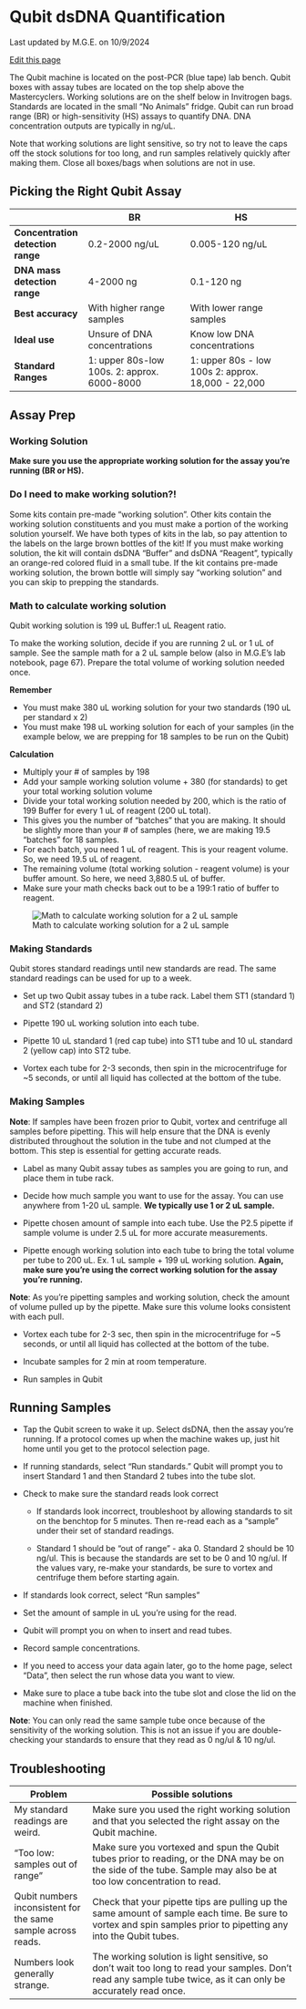 # Qubit dsDNA Quantification
Last updated by M.G.E. on 10/9/2024

[Edit this page](https://github.com/DrK-Lo/lotterhoslabprotocols/edit/main/molecprot_Qubit.qmd)

The Qubit machine is located on the post-PCR (blue tape) lab bench. Qubit boxes with assay tubes are located on the top shelp above the Mastercyclers. Working solutions are on the shelf below in Invitrogen bags. Standards are located in the small "No Animals" fridge. Qubit can run broad range (BR) or high-sensitivity (HS) assays to quantify DNA. DNA concentration outputs are typically in ng/uL.

Note that working solutions are light sensitive, so try not to leave the caps off the stock solutions for too long, and run samples relatively quickly after making them. Close all boxes/bags when solutions are not in use. 

## Picking the Right Qubit Assay

|                                   | **BR**                                         | **HS**                                              |
|-----------------------------------|------------------------------------------------|-----------------------------------------------------|
| **Concentration detection range** | 0.2-2000 ng/uL                                 | 0.005-120 ng/uL                                     |
| **DNA mass detection range**      | 4-2000 ng                                      | 0.1-120 ng                                          |
| **Best accuracy**                 | With higher range samples                      | With lower range samples                            |
| **Ideal use**                     | Unsure of DNA concentrations                   | Know low DNA concentrations                         |
| **Standard Ranges**               | 1: upper 80s-low 100s. 2: approx. 6000-8000    | 1: upper 80s - low 100s 2: approx. 18,000 - 22,000  |

## Assay Prep

### Working Solution

**Make sure you use the appropriate working solution for the assay you're running (BR or HS).** 

::: {.callout-note}
### Do I need to make working solution?!
Some kits contain pre-made "working solution". Other kits contain the working solution constituents and you must make a portion of the working solution yourself. We have both types of kits in the lab, so pay attention to the labels on the large brown bottles of the kit! If you must make working solution, the kit will contain dsDNA "Buffer" and dsDNA "Reagent", typically an orange-red colored fluid in a small tube. If the kit contains pre-made working solution, the brown bottle will simply say "working solution" and you can skip to prepping the standards. 
:::

::: {.callout-note}
### Math to calculate working solution
Qubit working solution is 199 uL Buffer:1 uL Reagent ratio. 

To make the working solution, decide if you are running  2 uL or 1 uL of sample. See the sample math for a 2 uL sample below (also in M.G.E's lab notebook, page 67). Prepare the total volume of working solution needed once. 

**Remember**

- You must make 380 uL working solution for your two standards (190 uL per standard x 2)
- You must make 198 uL working solution for each of your samples (in the example below, we are prepping for 18 samples to be run on the Qubit)

**Calculation**

- Multiply your # of samples by 198
- Add your sample working solution volume + 380 (for standards) to get your total working solution volume
- Divide your total working solution needed by 200, which is the ratio of 199 Buffer for every 1 uL of reagent (200 uL total). 
- This gives you the number of "batches" that you are making. It should be slightly more than your # of samples (here, we are making 19.5 "batches" for 18 samples. 
- For each batch, you need 1 uL of reagent. This is your reagent volume. So, we need 19.5 uL of reagent. 
- The remaining volume (total working solution - reagent volume) is your buffer amount. So here, we need 3,880.5 uL of buffer. 
- Make sure your math checks back out to be a 199:1 ratio of buffer to reagent. 

![Math to calculate working solution for a 2 uL sample](img/1_qubit_math.png)
:::

### Making Standards

Qubit stores standard readings until new standards are read. The same standard readings can be used for up to a week.

- Set up two Qubit assay tubes in a tube rack. Label them ST1 (standard 1) and ST2 (standard 2)

- Pipette 190 uL working solution into each tube.

- Pipette 10 uL standard 1 (red cap tube) into ST1 tube and 10 uL standard 2 (yellow cap) into ST2 tube.

- Vortex each tube for 2-3 seconds, then spin in the microcentrifuge for ~5 seconds, or until all liquid has collected at the bottom of the tube.


### Making Samples

**Note**: If samples have been frozen prior to Qubit, vortex and centrifuge all samples before pipetting. This will help ensure that the DNA is evenly distributed throughout the solution in the tube and not clumped at the bottom. This step is essential for getting accurate reads.

- Label as many Qubit assay tubes as samples you are going to run, and place them in tube rack. 

- Decide how much sample you want to use for the assay. You can use anywhere from 1-20 uL sample. **We typically use 1 or 2 uL sample.**

- Pipette chosen amount of sample into each tube. Use the P2.5 pipette if sample volume is under 2.5 uL for more accurate measurements.

- Pipette enough working solution into each tube to bring the total volume per tube to 200 uL. Ex. 1 uL sample + 199 uL working solution. **Again, make sure you're using the correct working solution for the assay you're running.**

**Note**: As you're pipetting samples and working solution, check the amount of volume pulled up by the pipette. Make sure this volume looks consistent with each pull.

- Vortex each tube for 2-3 sec, then spin in the microcentrifuge for ~5 seconds, or until all liquid has collected at the bottom of the tube.

- Incubate samples for 2 min at room temperature.

- Run samples in Qubit


## Running Samples

- Tap the Qubit screen to wake it up. Select dsDNA, then the assay you're running. If a protocol comes up when the machine wakes up, just hit home until you get to the protocol selection page.

- If running standards, select "Run standards." Qubit will prompt you to insert Standard 1 and then Standard 2 tubes into the tube slot.

- Check to make sure the standard reads look correct

  - If standards look incorrect, troubleshoot by allowing standards to sit on the benchtop for 5 minutes. Then re-read each as a "sample" under their set of standard readings.

  - Standard 1 should be "out of range" - aka 0. Standard 2 should be 10 ng/ul. This is because the standards are set to be 0 and 10 ng/ul. If the values vary, re-make your standards, be sure to vortex and centrifuge them before starting again. 

- If standards look correct, select "Run samples"

- Set the amount of sample in uL you're using for the read.

- Qubit will prompt you on when to insert and read tubes.

- Record sample concentrations.

- If you need to access your data again later, go to the home page, select "Data", then select the run whose data you want to view.

- Make sure to place a tube back into the tube slot and close the lid on the machine when finished.

**Note**: You can only read the same sample tube once because of the sensitivity of the working solution. This is not an issue if you are double-checking your standards to ensure that they read as 0 ng/ul & 10 ng/ul. 

## Troubleshooting
| Problem                                                      | Possible solutions                                                                                                                                                |
|--------------------------------------------------------------|-------------------------------------------------------------------------------------------------------------------------------------------------------------------|
| My standard readings are weird.                              | Make sure you used the right working solution and that you selected the right assay on the Qubit machine.                                                         |
| "Too low: samples out of range"                              | Make sure you vortexed and spun the Qubit tubes prior to reading, or the DNA may be on the side of the tube. Sample may also be at too low concentration to read. |
| Qubit numbers inconsistent for the same sample across reads. | Check that your pipette tips are pulling up the same amount of sample each time. Be sure to vortex and spin samples prior to pipetting any into the Qubit tubes.  |
| Numbers look generally strange.                              | The working solution is light sensitive, so don't wait too long to read your samples. Don't read any sample tube twice, as it can only be accurately read once.   |
